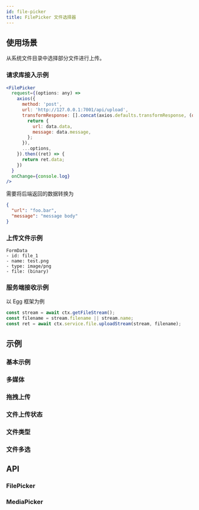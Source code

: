 ```yaml
---
id: file-picker
title: FilePicker 文件选择器
---
```



## 使用场景

从系统文件目录中选择部分文件进行上传。

### 请求库接入示例

```jsx
<FilePicker
  request={(options: any) =>
    axios({
      method: 'post',
      url: 'http://127.0.0.1:7001/api/upload',
      transformResponse: [].concat(axios.defaults.transformResponse, (data: any) => {
        return {
          url: data.data,
          message: data.message,
        };
      }),
      ...options,
    }).then((ret) => {
      return ret.data;
    })
  }
  onChange={console.log}
/>
```

需要将后端返回的数据转换为

```json
{
  "url": "foo.bar",
  "message": "message body"
}
```

### 上传文件示例

```
FormData
- id: file_1
- name: test.png
- type: image/png
- file: (binary)
```

### 服务端接收示例

以 Egg 框架为例

```js
const stream = await ctx.getFileStream();
const filename = stream.filename || stream.name;
const ret = await ctx.service.file.uploadStream(stream, filename);
```

## 示例

### 基本示例

<Story fn={stories.Basic} />

### 多媒体

<Story fn={stories.Media} />

### 拖拽上传

<Story fn={stories.DragFile} />

### 文件上传状态

<Story fn={stories.Status} />

### 文件类型

<Story fn={stories.FileTypes} />

### 文件多选

<Story fn={stories.Multiple} />

## API

### FilePicker

<PropsTable component={FilePicker} />

### MediaPicker

<PropsTable component={MediaPicker} />

